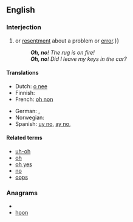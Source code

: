==English==

===Interjection===
{{en-interj|pos=[[oh]] [[no]]}}

# {{non-gloss definition|An exclamation or expression of [[alarm]], [[concern]]{{,}} or [[resentment]] about a problem or [[error]].}}
#: '''''Oh, no'''! The rug is on fire!''
#: '''''Oh, no'''! Did I leave my keys in the car?''

====Translations====
{{trans-top|exclamation of alarm or concern}}
* Dutch: [[o nee]]
* Finnish: {{t-|fi|voi ei}}
* French: [[oh non]]
{{trans-mid}}
* German: {{t|de|ach nein}}, {{t|de|oh nein}}
* Norwegian: {{t|no|åh, nei}}
* Spanish: [[uy no]], [[ay no]],  {{t+|es|ca}}
{{trans-bottom}}

====Related terms====
* [[uh-oh]]
* [[oh]]
* [[oh yes]]
* [[no]]
* [[oops]]

===Anagrams===
* {{alphagram|hnoo}}
* [[hoon#English|hoon]]